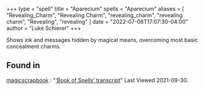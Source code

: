 +++
type = "spell"
title = "Aparecium"
spells = "Aparecium"
aliases = [
  "Revealing_Charm",
  "Revealing Charm",
  "revealing_charm",
  "revealing charm",
  "Revealing",
  "revealing"
]
date = "2022-07-08T17:07:30-04:00"
author = "Luke Schierer"
+++

Shows ink and messages hidden by magical means, overcoming most basic
concealment charms.

## Found in

[magicscrapbook](https://magicscrapbook.tumblr.com/)
:   "[‘Book of Spells’ transcript](https://magicscrapbook.tumblr.com/post/162085200042/book-of-spells-transcript)"
    Last Viewed 2021-09-30.
